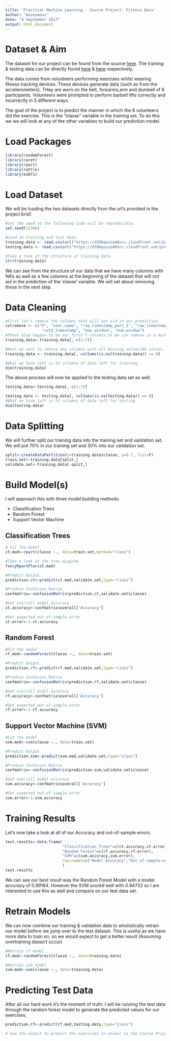 ```yaml
---
title: 'Practical Machine Learning - Course Project: Fitness Data'
author: "Anonymous"
date: "4 September 2017"
output: html_document
---
```


# Dataset & Aim 
The dataset for our project can be found from the source [here](http://groupware.les.inf.puc-rio.br/har).
The training & testing data can be directly found [here](https://d396qusza40orc.cloudfront.net/predmachlearn/pml-training.csv) & [here](https://d396qusza40orc.cloudfront.net/predmachlearn/pml-testing.csv) respectively.

The data comes from volunteers performing exercises whilst wearing fitness tracking devices. These devices generate data (such as from the accelerometers). THey are worn on the belt, forearms,arm and dumbell of 6 participants. Volunteers were prompted to perform barbell lifts correctly and incorrectly in 5 different ways.

The goal of the project is to predict the manner in which the 6 volunteers did the exercise. This is the "classe" variable in the training set. To do this we we will look at any of the other variables to build our prediction model.

# Load Packages
```r
library(randomForest)
library(caret)
library(rpart)
library(rattle)
library(e1071)
```

# Load Dataset
We will be loading the two datasets directly from the url's provided in the project brief.
```r
#set the seed so the following code will be reproducible.
set.seed(12345)

#Load in training and test data
training.data <- read.csv(url("https://d396qusza40orc.cloudfront.net/predmachlearn/pml-training.csv"),na.strings = c("NA", ""))
testing.data <- read.csv(url("https://d396qusza40orc.cloudfront.net/predmachlearn/pml-testing.csv"),na.strings = c("NA", ""))

#Take a look at the structure of training data.
str(training.data)
```
We can see from the structure of our data that we have many columns with NA's as well as a few columns at the beginning of the dataset that will not aid in the prediction of the 'classe' variable. We will set about removing these in the next step.

# Data Cleaning
```r
#First let's remove the columns that will not aid in our prediction
colremove <- c("X", "user_name", "raw_timestamp_part_1", "raw_timestamp_part_2", 
                "cvtd_timestamp", "new_window", "num_window")
#These also happen to be our first 7 columns so we can remove in a much easier way
training.data<-training.data[,-c(1:7)]

#Next we want to remove any columns with all missing values/NA values.
training.data <- training.data[, colSums(is.na(training.data)) == 0]

#What we have left is 53 columns of data left for training.
dim(training.data)
```

The above process will now be applied to the testing data set as well.
```r
testing.data<-testing.data[,-c(1:7)]

testing.data <- testing.data[, colSums(is.na(testing.data)) == 0]
#What we have left is 53 columns of data left for testing.
dim(testing.data)
```


# Data Splitting
We will further split our training data into the training set and validation set. We will put 70% in our training set and 30% into our validation set.
```r
split<-createDataPartition(y=training.data$classe, p=0.7, list=F)
train.set<-training.data[split,]
validate.set<-training.data[-split,]
```

# Build Model(s)
I will approach this with three model building methods.

* Classification Trees
* Random Forest
* Support Vector Machine


## Classification Trees
```r
# Fit the model
ct.mod<-rpart(classe ~., data=train.set,method="class")

#Take a look at the tree diagram
fancyRpartPlot(ct.mod)

#Predict Output
prediction.ct<-predict(ct.mod,validate.set,type="class")

#Produce Confusion Matrix
confmatrix<-confusionMatrix(prediction.ct,validate.set$classe)

#Get overrall model accuracy
ct.accuracy<-confmatrix$overall['Accuracy']

#Get expected out-of-sample error
ct.error<-1-ct.accuracy
```


## Random Forest
```r
#Fit the model
rf.mod<-randomForest(classe ~., data=train.set)

#Predict Output
prediction.rf<-predict(rf.mod,validate.set,type="class")

#Produce Confusion Matrix
confmatrix<-confusionMatrix(prediction.rf,validate.set$classe)

#Get overrall model accuracy
rf.accuracy<-confmatrix$overall['Accuracy']

#Get expected out-of-sample error
rf.error<-1-rf.accuracy
``` 

## Support Vector Machine (SVM)
```r

#Fit the model
svm.mod<-svm(classe ~., data=train.set)

#Predict Output
prediction.svm<-predict(svm.mod,validate.set,type="class")

#Produce Confusion Matrix
confmatrix<-confusionMatrix(prediction.svm,validate.set$classe)

#Get overrall model accuracy
svm.accuracy<-confmatrix$overall['Accuracy']

#Get expected out-of-sample error
svm.error<-1-svm.accuracy
```

# Training Results
Let's now take a look at all of our Accuracy and out-of-sample errors.
```r
test.results<-data.frame(
                         "Classification Trees"=c(ct.accuracy,ct.error),
                         "Random Forest"=c(rf.accuracy,rf.error),
                         "SVM"=c(svm.accuracy,svm.error),
                         row.names=c("Model Accuracy","Out-of-sample-error")
                         )
test.results
```

We can see our best result was the Random Forest Model with a model accuracy of 0.99184.
However the SVM scored well with 0.94732 so I am interested to use this as well and compare on our test data set.

# Retrain Models
We can now combine our training & validation data to wholistically retrain our model before we jump over to the test dataset. This is useful as we have more data to train on, so we would expect to get a better result (Assuming overtraining doesn't occur)
```r
#Retrain rf model
rf.mod<-randomForest(classe ~., data=training.data)

#Retrain svm model
svm.mod<-svm(classe ~., data=training.data)

```

# Predicting Test Data
After all our hard work it's the moment of truth. I will be running the test data through the random forest model to generate the predicted values for our exercises.
```r
prediction.rf<-predict(rf.mod,testing.data,type="class")

# Use the output to predict the exercises in answer to the Course Project Quiz.
```
